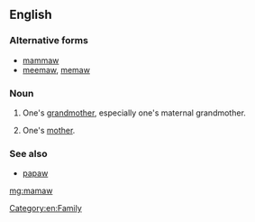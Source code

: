 ==English==

===Alternative forms===
* [[mammaw]]
* [[meemaw]], [[memaw]]

===Noun===
{{en-noun}}

# {{context|US|dialect|Southern US|lang=en}} One's [[grandmother]], especially one's maternal grandmother.
# {{context|US|dialect|Southern US|less commonly|lang=en}} One's [[mother]].

===See also===
* [[papaw]]

[[Category:en:Family]]

[[mg:mamaw]]